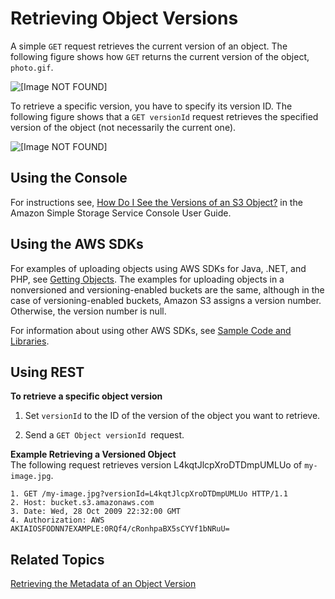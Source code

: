 # Retrieving Object Versions<a name="RetrievingObjectVersions"></a>

A simple `GET` request retrieves the current version of an object\. The following figure shows how `GET` returns the current version of the object, `photo.gif`\.

![\[Image NOT FOUND\]](http://docs.aws.amazon.com/AmazonS3/latest/dev/images/versioning_GET_NoVersionID.png)

To retrieve a specific version, you have to specify its version ID\. The following figure shows that a `GET versionId` request retrieves the specified version of the object \(not necessarily the current one\)\.

![\[Image NOT FOUND\]](http://docs.aws.amazon.com/AmazonS3/latest/dev/images/versioning_GET_Versioned.png)

## Using the Console<a name="retrieve-obj-versioning-enabled-console"></a>

For instructions see, [How Do I See the Versions of an S3 Object?](https://docs.aws.amazon.com/AmazonS3/latest/user-guide/view-object-versions.html) in the Amazon Simple Storage Service Console User Guide\.

## Using the AWS SDKs<a name="retrieve-obj-version-sdks"></a>

For examples of uploading objects using AWS SDKs for Java, \.NET, and PHP, see [Getting Objects](GettingObjectsUsingAPIs.mdx)\. The examples for uploading objects in a nonversioned and versioning\-enabled buckets are the same, although in the case of versioning\-enabled buckets, Amazon S3 assigns a version number\. Otherwise, the version number is null\. 

For information about using other AWS SDKs, see [Sample Code and Libraries](https://aws.amazon.com/code/)\. 

## Using REST<a name="retrieve-obj-version-rest"></a>

**To retrieve a specific object version**

1. Set `versionId` to the ID of the version of the object you want to retrieve\.

1. Send a `GET Object versionId `request\.

**Example Retrieving a Versioned Object**  
The following request retrieves version L4kqtJlcpXroDTDmpUMLUo of `my-image.jpg`\.  

```
1. GET /my-image.jpg?versionId=L4kqtJlcpXroDTDmpUMLUo HTTP/1.1
2. Host: bucket.s3.amazonaws.com
3. Date: Wed, 28 Oct 2009 22:32:00 GMT
4. Authorization: AWS AKIAIOSFODNN7EXAMPLE:0RQf4/cRonhpaBX5sCYVf1bNRuU=
```

## Related Topics<a name="retrieve-obj-versioning-enabled-related-topics"></a>

 [Retrieving the Metadata of an Object Version](RetMetaOfObjVersion.mdx) 